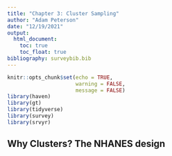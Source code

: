 ```yaml
---
title: "Chapter 3: Cluster Sampling"
author: "Adam Peterson"
date: "12/19/2021"
output: 
  html_document:
    toc: true
    toc_float: true
bibliography: surveybib.bib
---
```


```r
knitr::opts_chunk$set(echo = TRUE,
                      warning = FALSE,
                      message = FALSE)
library(haven)
library(gt)
library(tidyverse)
library(survey)
library(srvyr)
```


## Why Clusters? The NHANES design